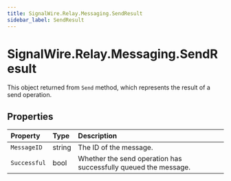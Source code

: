 ```yaml
---
title: SignalWire.Relay.Messaging.SendResult
sidebar_label: SendResult
---
```


# SignalWire.Relay.Messaging.SendResult

This object returned from `Send` method, which represents the result of a send operation.

## Properties

| Property | Type | Description |
| :-------- | :-------- | :----------- |
| `MessageID` | string | The ID of the message. |
| `Successful` | bool | Whether the send operation has successfully queued the message. |
